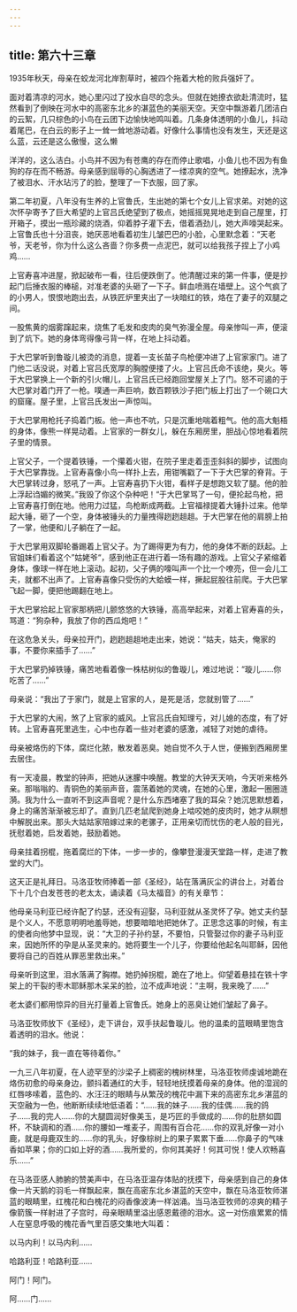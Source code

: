 ```yaml
---
---
---
```

title: 第六十三章
---




1935年秋天，母亲在蛟龙河北岸割草时，被四个拖着大枪的败兵强奸了。

面对着清凉的河水，她心里闪过了投水自尽的念头。但就在她撩衣欲赴清流时，猛然看到了倒映在河水中的高密东北乡的湛蓝色的美丽天空。天空中飘游着几团洁白的云絮，几只棕色的小鸟在云团下边愉快地鸣叫着。几条身体透明的小鱼儿，抖动着尾巴，在白云的影子上一耸一耸地游动着。好像什么事情也没有发生，天还是这么蓝，云还是这么傲慢，这么懒

洋洋的，这么洁白。小鸟并不因为有苍鹰的存在而停止歌唱，小鱼儿也不因为有鱼狗的存在而不畅游。母亲感到屈辱的心胸透进了一缕凉爽的空气。她撩起水，洗净了被泪水、汗水玷污了的脸，整理了一下衣服，回了家。

第二年初夏，八年没有生养的上官鲁氏，生出她的第七个女儿上官求弟。对她的这次怀孕寄予了巨大希望的上官吕氏绝望到了极点，她摇摇晃晃地走到自己屋里，打开箱子，摸出一瓶珍藏的烧酒，仰着脖子灌下去，借着酒劲儿，她大声嚎哭起来。上官鲁氏也十分沮丧，她厌恶地看着初生儿皱巴巴的小脸，心里默念着：“天老爷，天老爷，你为什么这么吝啬？你多费一点泥巴，就可以给我孩子捏上了小鸡鸡……

上官寿喜冲进屋，掀起破布一看，往后便跌倒了。他清醒过来的第一件事，便是抄起门后捶衣服的棒槌，对准老婆的头砸了一下子。鲜血喷溅在墙壁上。这个气疯了的小男人，恨恨地跑出去，从铁匠炉里夹出了一块暗红的铁，烙在了妻子的双腿之间。

一股焦黄的烟雾蹿起来，烧焦了毛发和皮肉的臭气弥漫全屋。母亲惨叫一声，便滚到了炕下。她的身体弯得像弓背一样，在地上抖动着。

于大巴掌听到鲁璇儿被烫的消息，提着一支长苗子鸟枪便冲进了上官家家门。进了门他二话没说，对着上官吕氏宽厚的胸膛便搂了火。上官吕氏命不该绝，臭火。等于大巴掌换上一个新的引火帽儿，上官吕氏已经跑回堂屋关上了门。怒不可遏的于大巴掌对着门开了一枪。噗通一声巨响，数百颗铁沙子把门板上打出了一个碗口大的窟窿。屋子里，上官吕氏发出一声惊叫。

于大巴掌用枪托子捣着门板。他一声也不吭，只是沉重地喘着粗气。他的高大魁梧的身体，像熊一样晃动着。上官家的一群女儿，躲在东厢房里，胆战心惊地看着院子里的情景。

上官父子，一个提着铁锤，一个攥着火钳，在院子里走着歪歪斜斜的脚步，试图向于大巴掌靠拢。上官寿喜像小鸟一样扑上去，用钳嘴戳了一下于大巴掌的脊背。于大巴掌转过身，怒吼了一声。上官寿喜扔下火钳，看样子是想跑又软了腿。他的脸上浮起诌媚的微笑。”我毁了你这个杂种吧！“于大巴掌骂了一句，便抡起鸟枪，把上官寿喜打倒在地。他用力过猛，鸟枪断成两截。上官福禄提着大锤扑过来。他举起大锤，砸了一个空，身体被锤头的力量拽得趔趔趄趄。于大巴掌在他的肩膀上拍了一掌，他便和儿子躺在了一起。

于大巴掌用双脚轮番踢着上官父子。为了踢得更为有力，他的身体不断的跃起。上官姐妹们看着这个”姑姥爷“，感到他正在进行着一场有趣的游戏。上官父子紧缩着身体，像球一样在地上滚动。起初，父子俩的嚎叫声一个比一个嘹亮，但一会儿工夫，就都不出声了。上官寿喜像只受伤的大蛤蟆一样，撅起屁股往前爬。于大巴掌飞起一脚，便把他踢翻在地上。

于大巴掌拾起上官家那柄把儿颤悠悠的大铁锤，高高举起来，对着上官寿喜的头，骂道：“狗杂种，我放了你的西瓜炮吧！”

在这危急关头，母亲拉开门，趔趔趄趄地走出来，她说：“姑夫，姑夫，俺家的事，不要你来插手了……”

于大巴掌扔掉铁锤，痛苦地看着像一株枯树似的鲁璇儿，难过地说：“璇儿……你吃苦了……”

母亲说：“我出了于家门，就是上官家的人，是死是活，您就别管了……”

于大巴掌的大闹，煞了上官家的威风。上官吕氏自知理亏，对儿媳的态度，有了好转。上官寿喜死里逃生，心中也存着一些对老婆的感激，减轻了对她的虐待。

母亲被烙伤的下体，腐烂化脓，散发着恶臭。她自觉不久于人世，便搬到西厢房里去居住。

有一天凌晨，教堂的钟声，把她从迷朦中唤醒。教堂的大钟天天响，今天听来格外亲。那嗡嗡的、青铜色的美丽声音，震荡着她的灵魂，在她的心里，激起一圈圈涟漪。我为什么一直听不到这声音呢？是什么东西堵塞了我的耳朵？她沉思默想着，身上的痛苦渐渐被忘却了。直到几匹老鼠爬到她身上啮咬她的皮肉时，她才从瞑想中解脱出来。那头大姑姑家陪嫁过来的老骡子，正用亲切而忧伤的老人般的目光，抚慰着她，启发着她，鼓励着她。

母亲拄着拐棍，拖着腐烂的下体，一步一步的，像攀登漫漫天堂路一样，走进了教堂的大门。

这天正是礼拜日。马洛亚牧师捧着一部《圣经》，站在落满灰尘的讲台上，对着台下十几个白发苍苍的老太太，诵读着《马太福音》的有关章节：

他母亲马利亚已经许配了约瑟，还没有迎娶，马利亚就从圣灵怀了孕。她丈夫约瑟是个义人，不愿意明明地羞辱她，想要暗暗地把她休了。正思念这事的时候，有主的使者向他梦中显现，说：“大卫的子孙约瑟，不要怕，只管娶过你的妻子马利亚来，因她所怀的孕是从圣灵来的。她将要生一个儿子，你要给他起名叫耶稣，因他要将自己的百姓从罪恶里救出来。”

母亲听到这里，泪水落满了胸襟。她扔掉拐棍，跪在了地上。仰望着悬挂在铁十字架上的干裂的枣木耶稣那木呆呆的脸，泣不成声地说：“主啊，我来晚了……”

老太婆们都用惊异的目光打量着上官鲁氏。她身上的恶臭让她们皱起了鼻子。

马洛亚牧师放下《圣经》，走下讲台，双手扶起鲁璇儿。他的温柔的蓝眼睛里饱含着透明的泪水。他说：

“我的妹子，我一直在等待着你。”

一九三八年初夏，在人迹罕至的沙梁子上稠密的槐树林里，马洛亚牧师虔诚地跪在烙伤初愈的母亲身边，颤抖着通红的大手，轻轻地抚摸着母亲的身体。他的湿润的红唇哆嗦着，蓝色的、水汪汪的眼睛与从繁茂的槐花中漏下来的高密东北乡湛蓝的天空融为一色，他断断续续地低语着：“……我的妹子……我的佳偶……我的鸽子……我的完人……你的大腿圆润好像美玉，是巧匠的手做成的……你的肚脐如圆杯，不缺调和的酒……你的腰如一堆麦子，周围有百合花……你的双乳好像一对小鹿，就是母鹿双生的……你的乳头，好像棕树上的果子累累下垂……你鼻子的气味香如苹果；你的口如上好的酒……我所爱的，你何其美好！何其可悦！使人欢畅喜乐……”

在马洛亚感人肺腑的赞美声中，在马洛亚温存体贴的抚摸下，母亲感到自己的身体像一片天鹅的羽毛一样飘起来，飘在高密东北乡湛蓝的天空中，飘在马洛亚牧师湛蓝的眼睛里，红槐花和白槐花的闷香像波涛一样汹涌。当马洛亚牧师的凉爽的精子像箭簇一样射进了子宫时，母亲眼睛里溢出感恩戴德的泪水。这一对伤痕累累的情人在窒息呼吸的槐花香气里百感交集地大叫着：

以马内利！以马内利……

哈路利亚！哈路利亚……

阿门！阿门。

阿……门……